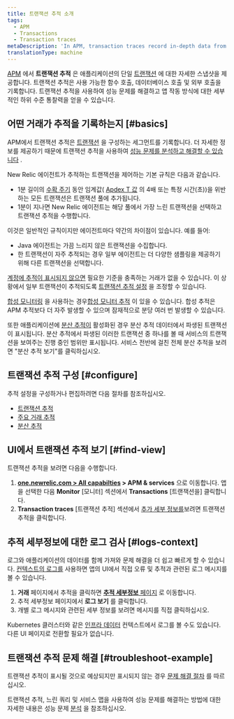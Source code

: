 ```yaml
---
title: 트랜잭션 추적 소개
tags:
  - APM
  - Transactions
  - Transaction traces
metaDescription: 'In APM, transaction traces record in-depth data from your application''s slowest HTTP requests and database queries.'
translationType: machine
---
```


[APM](/docs/apm/new-relic-apm) 에서 **트랜잭션 추적** 은 애플리케이션의 단일 [트랜잭션](/docs/apm/transactions/intro-transactions/transactions-new-relic-apm) 에 대한 자세한 스냅샷을 제공합니다. 트랜잭션 추적은 사용 가능한 함수 호출, 데이터베이스 호출 및 외부 호출을 기록합니다. 트랜잭션 추적을 사용하여 성능 문제를 해결하고 앱 작동 방식에 대한 세부적인 하위 수준 통찰력을 얻을 수 있습니다.

## 어떤 거래가 추적을 기록하는지 [#basics]

APM에서 트랜잭션 추적은 [트랜잭션](/docs/apm/transactions/intro-transactions/transactions-new-relic-apm) 을 구성하는 세그먼트를 기록합니다. 더 자세한 정보를 제공하기 때문에 트랜잭션 추적을 사용하여 [성능 문제를 분석하고 해결할 수 있습니다](#troubleshoot-example) .

New Relic 에이전트가 추적하는 트랜잭션을 제어하는 기본 규칙은 다음과 같습니다.

* 1분 길이의 [수확 주기](/docs/new-relic-solutions/get-started/glossary/#harvest-cycle) 동안 임계값( [Apdex T 값](/docs/apm/new-relic-apm/apdex/apdex-measuring-user-satisfaction) 의 4배 또는 특정 시간(초))을 위반하는 모든 트랜잭션은 트랜잭션 풀에 추가됩니다.
* 1분이 지나면 New Relic 에이전트는 해당 풀에서 가장 느린 트랜잭션을 선택하고 트랜잭션 추적을 수행합니다.

이것은 일반적인 규칙이지만 에이전트마다 약간의 차이점이 있습니다. 예를 들어:

* Java 에이전트는 가끔 느리지 않은 트랜잭션을 수집합니다.
* 한 트랜잭션이 자주 추적되는 경우 일부 에이전트는 더 다양한 샘플링을 제공하기 위해 다른 트랜잭션을 선택합니다.

[계정에 추적이 표시되지 않으면](/docs/apm/transactions/transaction-traces/troubleshooting-not-seeing-transaction-traces) 필요한 기준을 충족하는 거래가 없을 수 있습니다. 이 상황에서 일부 트랜잭션이 추적되도록 [트랜잭션 추적 설정](/docs/apm/transactions/transaction-traces/configure-transaction-traces) 을 조정할 수 있습니다.

[합성 모니터링](/docs/synthetics/new-relic-synthetics/getting-started/new-relic-synthetics) 을 사용하는 경우[합성 모니터 추적](/docs/synthetics/new-relic-synthetics/using-monitors/collect-synthetic-transaction-traces) 이 있을 수 있습니다. 합성 추적은 APM 추적보다 더 자주 발생할 수 있으며 잠재적으로 분당 여러 번 발생할 수 있습니다.

또한 애플리케이션에 [분산 추적이](/docs/distributed-tracing/concepts/introduction-distributed-tracing) 활성화된 경우 분산 추적 데이터에서 파생된 트랜잭션이 표시됩니다. 분산 추적에서 파생된 이러한 트랜잭션 중 하나를 볼 때 서비스의 트랜잭션을 보여주는 진행 중인 범위만 표시됩니다. 서비스 전반에 걸친 전체 분산 추적을 보려면 "분산 추적 보기"를 클릭하십시오.

## 트랜잭션 추적 구성 [#configure]

추적 설정을 구성하거나 편집하려면 다음 절차를 참조하십시오.

* [트랜잭션 추적](/docs/apm/transactions/transaction-traces/configure-transaction-traces)
* [주요 거래 추적](/docs/apm/transactions/transaction-traces/configure-transaction-traces#key-txns)
* [분산 추적](/docs/distributed-tracing/concepts/quick-start)

## UI에서 트랜잭션 추적 보기 [#find-view]

트랜잭션 추적을 보려면 다음을 수행합니다.

1. **[one.newrelic.com > All capabilties](https://one.newrelic.com/all-capabilities) > APM & services** 으로 이동합니다. 앱을 선택한 다음 **Monitor** \[모니터] 섹션에서 **Transactions** \[트랜잭션을] 클릭합니다.
2. **Transaction traces** \[트랜잭션 추적] 섹션에서 [추가 세부 정보를](/docs/apm/transactions/transaction-traces/transaction-traces-summary-page)보려면 트랜잭션 추적을 클릭합니다.

## 추적 세부정보에 대한 로그 검사 [#logs-context]

로그와 애플리케이션의 데이터를 함께 가져와 문제 해결을 더 쉽고 빠르게 할 수 있습니다. [컨텍스트의 로그를](/docs/logs/logs-context/configure-logs-context-apm-agents/) 사용하면 앱의 UI에서 직접 오류 및 추적과 관련된 로그 메시지를 볼 수 있습니다.

1. **거래** 페이지에서 추적을 클릭하면 [**추적 세부정보** 페이지](/docs/apm/transactions/transaction-traces/transaction-traces-trace-details-page) 로 이동합니다.
2. 추적 세부정보 페이지에서 **로그 보기** 를 클릭합니다.
3. 개별 로그 메시지와 관련된 세부 정보를 보려면 메시지를 직접 클릭하십시오.

Kubernetes 클러스터와 같은 [인프라 데이터](/docs/logs/forward-logs/forward-your-logs-using-infrastructure-agent/) 컨텍스트에서 로그를 볼 수도 있습니다. 다른 UI 페이지로 전환할 필요가 없습니다.

## 트랜잭션 추적 문제 해결 [#troubleshoot-example]

트랜잭션 추적이 표시될 것으로 예상되지만 표시되지 않는 경우 [문제 해결 절차](/docs/apm/transactions/transaction-traces/troubleshooting-not-seeing-transaction-traces) 를 따르십시오.

트랜잭션 추적, 느린 쿼리 및 서비스 맵을 사용하여 성능 문제를 해결하는 방법에 대한 자세한 내용은 성능 문제 [분석](/docs/apm/applications-menu/features/analyze-database-instance-level-performance-issues) 을 참조하십시오.
